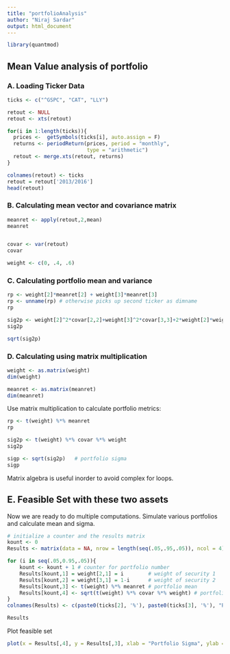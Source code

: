 ```yaml
---
title: "portfolioAnalysis"
author: "Niraj Sardar"
output: html_document
---
```


```r
library(quantmod)
```

## Mean Value analysis of portfolio

### A. Loading Ticker Data
```r

ticks <- c("^GSPC", "CAT", "LLY")

retout <- NULL
retout <- xts(retout)

for(i in 1:length(ticks)){
  prices <-  getSymbols(ticks[i], auto.assign = F)
  returns <- periodReturn(prices, period = "monthly", 
                          type = "arithmetic")
  retout <- merge.xts(retout, returns)
}

colnames(retout) <- ticks
retout = retout['2013/2016']
head(retout)
```

### B. Calculating mean vector and covariance matrix


```r
meanret <- apply(retout,2,mean)
meanret


covar <- var(retout)
covar
```

```r
weight <- c(0, .4, .6)

```

### C. Calculating portfolio mean and variance

```r

rp <- weight[2]*meanret[2] + weight[3]*meanret[3]
rp <- unname(rp) # otherwise picks up second ticker as dimname
rp

```


```r
sig2p <- weight[2]^2*covar[2,2]+weight[3]^2*covar[3,3]+2*weight[2]*weight[3]*covar[2,3]
sig2p

```


```r
sqrt(sig2p)
```


### D. Calculating using matrix multiplication

```r

weight <- as.matrix(weight)
dim(weight)

meanret <- as.matrix(meanret)
dim(meanret)

```

Use matrix multiplication to calculate portfolio metrics:

```r
rp <- t(weight) %*% meanret
rp

sig2p <- t(weight) %*% covar %*% weight
sig2p

sigp <- sqrt(sig2p)   # portfolio sigma
sigp

```


Matrix algebra is useful inorder to avoid complex for loops.

## E. Feasible Set with these two assets

Now we are ready to do multiple computations. Simulate various portfolios and calculate mean and sigma.


```r

# initialize a counter and the results matrix
kount <- 0
Results <- matrix(data = NA, nrow = length(seq(.05,.95,.05)), ncol = 4)

for (i in seq(.05,0.95,.05)){
    kount <- kount + 1 # counter for portfolio number
    Results[kount,1] = weight[2,1] = i        # weight of security 1
    Results[kount,2] = weight[3,1] = 1-i      # weight of security 2
    Results[kount,3] <- t(weight) %*% meanret # portfolio mean
    Results[kount,4] <- sqrt(t(weight) %*% covar %*% weight) # portfolio sigma
}
colnames(Results) <- c(paste0(ticks[2], '%'), paste0(ticks[3], '%'), "Port_Mean", "Port_Sigma")

Results

```

Plot feasible set

```r

plot(x = Results[,4], y = Results[,3], xlab = "Portfolio Sigma", ylab = "Portfolio Mean")

```